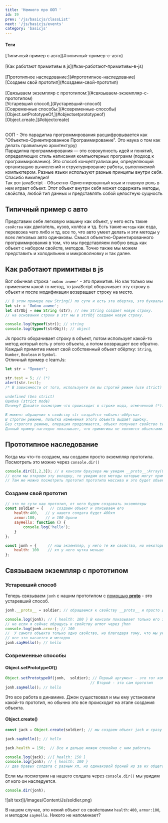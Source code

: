 ```yaml
---
title: 'Немного про ООП '
id: 19
prev: '/js/basicjs/classList'
next: '/js/basicjs/events'
category: 'basicjs'
---
```


#### Теги

<div className = 'tag_js'>[Типичный пример с авто](#типичный-пример-с-авто)</div> <br/>
<div className = 'tag_js'>[Как работают примитивы в js](#как-работают-примитивы-в-js)</div> <br/>
<div className = 'tag_js'>[Прототипное наследование:](#прототипное-наследование)</div>
<div className = 'mini_tag_js'>[Создаем свой прототип](#создаем-свой-прототип)</div> <br/>
<div className = 'tag_js'>[Связываем экземпляр с прототипом:](#связываем-экземпляр-с-прототипом)</div> 
<div className = 'mini_tag_js'>[Устаревший способ,](#устаревший-способ)</div> 
<div className = 'mini_tag_js'>[Современные способы:](#современные-способы)</div> 
<div className = 'mini_tag_js'>[Object.setPrototypeOf,](#objectsetprototypeof)</div>
<div className = 'mini_tag_js'>[Object.create.](#objectcreate)</div> <br/>




ООП - Это парадигма прогроммирования расшифровывается как "Объектно-Ориентированное Программирование".
Это наука о том как делать правильную архитектуру)<br/>
Парадигма программирования — это совокупность идей и понятий, определяющих стиль написания компьютерных программ (подход к программированию).
Это способ концептуализации, определяющий организацию вычислений и структурирование работы, выполняемой компьютером. Разные языки используют разные принципы внутри себя.
Спасибо википедия!<br/>
Так вот javaScript - Объектно-Ориентированный язык и главную роль в нем играет объект.
Этот объект внутри себя может содержать методы, свойства, любой тип данных и представлять собой целостную сущность

## Типичный пример с авто

Представим себе легковую машину как объект, у него есть такие `свойства` как двигатель, кузов, колёса и тд.
Есть такие `методы` как езда, перевозка чего либо и тд, все то, что авто умеет делать и эти методы у всех легковых авто одинаковы.
Смысл объектно-Ориентированного программирования в том, что мы представляем любую вещь как объект с набором свойств, методов.
Точно также мы можем представить и холодильник и микроволновку и так далее.

##  Как работают примитивы в js

Вот обычная строка `'люблю аниме'` - это примитив.
Но как только мы применяем какой то метод, то javaScript оборачивает эту строку в объект и после модификации возвращает строку на место.
```javaScript
// В этом примере new String() по сути и есть эта обертка, это буквальный пример.
let str = 'Люблю аниме';
let strObj = new String (str); // new String создает новую строку.
// на основании строки в str мы в strObj создаем новую строку.

console.log(typeof(str)); // string
console.log(typeof(strObj)); // object
```
Js просто оборачивает строку в объект, потом использует какой-то метод который есть у этого объекта, а потом возвращает все обратно.
Каждый примитив имеет свой собственный объект обёртку: `String`, `Number`, `Boolean` и `Symbol`.<br/>
Отличный пример с learnJs:
```javaScript
let str = "Привет";

str.test = 5; // (*)
alert(str.test);
/* В зависимости от того, используете ли вы строгий режим (use strict) или нет, результат может быть:

undefined (без strict)
Ошибка (strict mode)
Почему? Давайте посмотрим что происходит в строке кода, отмеченной (*):

В момент обращения к свойству str создаётся «объект-обёртка».
В строгом режиме, попытка изменения этого объекта выдаёт ошибку.
Без строгого режима, операция продолжается, объект получает свойство test, но после этого он удаляется, так что на последней линии str больше не имеет свойства test.
Данный пример наглядно показывает, что примитивы не являются объектами. */
```
##  Прототипное наследование

Когда мы что-то создаем, мы создаем просто экземпляр прототипа. Посмотреть это можно через `console.dir()`
```javaScript
console.dir([1,2,3]); // в консоли браузера мы увидим __proto__:Array(0)
// если мы откроем эту вкладку, то увидим все методы которые могут применяться к массивам.
// Там же можно посмотреть прототип прототипа массива и это будет объект, все приходит к объекту
```
### Создаем свой прототип

```javaScript
// это по сути наш прототип, от него будем создавать экземпляры
const soldier = {   // создаем объект и описываем его
    health:400,   // у нашего солдата будет 400хп
    armor:100,    // и 100 брони
    sayHello: function () {
        console.log('hello');
    }
};

const jonh = {     // наш экземпляр, у него те же свойства, но некоторые отличаются в виду его особеностей
    health: 100    // хп у него чутка меньше
};
```
## Связываем экземпляр с прототипом ##

### Устаревший способ ###

Теперь связываем `jonh` с нашим прототипом с [помощью  __proto__]()  -  это устаревший способ.
```javaScript
jonh.__proto__ = soldier; // обращаемся к свойству __proto__ и просто добавляем туда экземпляр.

console.log(jonh); // { health: 100 } В консоли показывает только его здоровье
// но если я сейчас обращусь к свойству armor через jhon
console.log(jonh.armor); // 100
//  У самого объекта только одно свойство, но благодаря тому, что мы указали прототип он так же получил и свойства прототипа!
// все это касается и методов
jonh.sayHello(); // hello
```

### Современные способы ###

#### Object.setPrototypeOf() ####
```javaScript
Object.setPrototypeOf(jonh,  soldier); // Первый аргумент - это тот кому мы назначаем прототип
                                      // Второй - это сам прототип
jonh.sayHello(); // hello
```
Это все работа в динамике. Джон существовал и мы ему установили какой-то прототип,
но обычно это все происходит на этапе создания объекта.

#### Object.create() ####
```javaScript
const jack = Object.create(soldier); // мы создаем объект jack и сразу назначили ему прототип!

jack.sayHello(); // hello

jack.health = 150;  // Все и дальше можем спокойно с ним работать

console.log(jack); //{ health: 150 }
console.log(jonh); // { health: 100 }
// два бравых солдата с разным хп, но одинаковой броней из за их общего прототипа
```
Если мы посмотрим на нашего солдата через `console.dir()` мы увидим от кого он наследуется.
```javaScript
console.dir(jonh);
```

<div className='container-img'> <span className="img"> ![alt text](/images/Content/Js/soldier.png) </span></div>

В нашем случае, это некий объект со свойствами  `health:400`, `armor:100`, и методом `sayHello`. Никого не напоминает?
